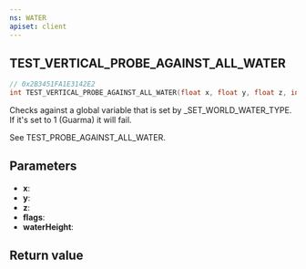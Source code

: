 ```yaml
---
ns: WATER
apiset: client
---
```

## TEST_VERTICAL_PROBE_AGAINST_ALL_WATER

```c
// 0x2B3451FA1E3142E2
int TEST_VERTICAL_PROBE_AGAINST_ALL_WATER(float x, float y, float z, int flags, float* waterHeight);
```

Checks against a global variable that is set by _SET_WORLD_WATER_TYPE. If it's set to 1 (Guarma) it will fail.

See TEST_PROBE_AGAINST_ALL_WATER.

## Parameters
* **x**:
* **y**:
* **z**:
* **flags**:
* **waterHeight**:

## Return value